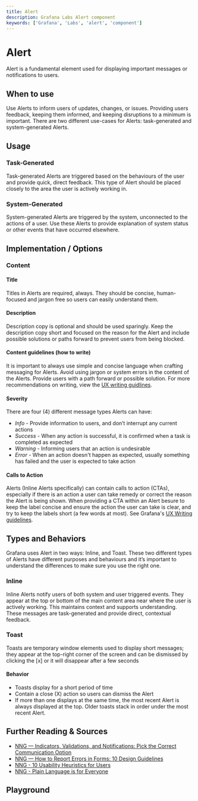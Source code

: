 ```yaml
---
title: Alert
description: Grafana Labs Alert component
keywords: ['Grafana', 'Labs', 'alert', 'component']
---
```


# Alert <Badge text='ready' color='green'></Badge> <StorybookLink path='/story/overlays-alert-toast--basic'/>

Alert is a fundamental element used for displaying important messages or notifications to users.

## When to use

Use Alerts to inform users of updates, changes, or issues. Providing users feedback, keeping them informed, and keeping disruptions to a minimum is important. There are two different use-cases for Alerts: task-generated and system-generated Alerts.

## Usage

### Task-Generated
Task-generated Alerts are triggered based on the behaviours of the user and provide quick, direct feedback. This type of Alert should be placed closely to the area the user is actively working in.

### System-Generated
System-generated Alerts are triggered by the system, unconnected to the actions of a user. Use these Alerts to provide explanation of system status or other events that have occurred elsewhere.

## Implementation / Options

### Content

#### Title
Titles in Alerts are required, always. They should be concise, human-focused and jargon free so users can easily understand them.

#### Description
Description copy is optional and should be used sparingly. Keep the description copy short and focused on the reason for the Alert and include possible solutions or paths forward to prevent users from being blocked.

#### Content guidelines (how to write)
It is important to always use simple and concise language when crafting messaging for Alerts. Avoid using jargon or system errors in the content of the Alerts. Provide users with a path forward or possible solution. For more recommendations on writing, view the [UX writing guidlines](https://grafana.com/docs/writers-toolkit/write/style-guide/ux-writing/).

#### Severity
There are four (4) different message types Alerts can have:
- *Info* - Provide information to users, and don’t interrupt any current actions
- *Success* - When any action is successful, it is confirmed when a task is completed as expected
- *Warning* - Informing users that an action is undesirable
- *Error* - When an action doesn't happen as expected, usually something has failed and the user is expected to take action

#### Calls to Action
Alerts (Inline Alerts specifically) can contain calls to action (CTAs), especially if there is an action a user can take remedy or correct the reason the Alert is being shown. When providing a CTA within an Alert besure to keep the label concise and ensure the action the user can take is clear, and try to keep the labels short (a few words at most). See Grafana's [UX Writing guidelines](https://grafana.com/docs/writers-toolkit/write/style-guide/ux-writing/).

## Types and Behaviors
Grafana uses Alert in two ways: Inline, and Toast. These two different types of Alerts have different purposes and behaviours and it’s important to understand the differences to make sure you use the right one.

### Inline
Inline Alerts notify users of both system and user triggered events. They appear at the top or bottom of the main content area near where the user is actively working. This maintains context and supports understanding. These messages are task-generated and provide direct, contextual feedback. 

### Toast
Toasts are temporary window elements used to display short messages; they appear at the top-right corner of the screen and can be dismissed by clicking the [x] or it will disappear after a few seconds

#### Behavior
- Toasts display for a short period of time
- Contain a close (X) action so users can dismiss the Alert
- If more than one displays at the same time, the most recent Alert is always displayed at the top. Older toasts stack in order under the most recent Alert.


## Further Reading & Sources

- [NNG — Indicators, Validations, and Notifications: Pick the Correct Communication Option](https://www.nngroup.com/articles/indicators-validations-notifications/)
- [NNG — How to Report Errors in Forms: 10 Design Guidelines](https://www.nngroup.com/articles/errors-forms-design-guidelines/)
- [NNG - 10 Usability Heuristics for Users](https://www.nngroup.com/articles/ten-usability-heuristics/)
- [NNG - Plain Language is for Everyone](https://www.nngroup.com/articles/plain-language-experts/)

## Playground

<ComponentEmbed path='/story/overlays-alert-toast--basic' />